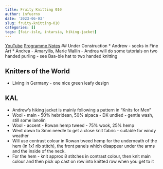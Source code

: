 ```yaml
---
title: Fruity Knitting 010
author: infuerno
date: '2023-06-03'
slug: fruity-knitting-010
categories: []
tags: [fair-isle, intarsia, hiking-jacket]
---
```


[YouTube]() [Programme Notes](https://fruityknitting.com/2016/08/03/conservation-grazing-yarns-and-a-knitted-hiking-jacket/)
## Under Construction
* Andrew - socks in Fine Art
* Andrea - Amaryllis, Marie Wallin - Andrea will do some tutorials on two handed purling - see Baa-ble hat to two handed knitting

## Knitters of the World
* Living in Germany - one nice green leafy design

## KAL
* Andrew's hiking jacket is mainly following a pattern in "Knits for Men"
* Wool - main - 50% hebridean, 50% alpaca - DK undied - gentle wash, still some lanolin
* Wool - accent - Rowan hemp tweed - 75% wook, 25% hemp
* Went down to 3mm needle to get a close knit fabric - suitable for windy weather
* Will use contrast colour in Rowan tweed hemp for the underneath of the hem (in 1x1 rib stitch), the front panels which disappear under the arms and the inside of the neck.
* For the hem - knit approx 8 stitches in contrast colour, then knit main colour and then pick up cast on row into knitted row when you get to it
